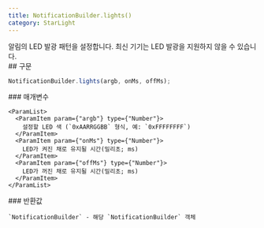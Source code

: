 ```yaml
---
title: NotificationBuilder.lights()
category: StarLight
---
```


<Section>
  알림의 LED 발광 패턴을 설정합니다. 최신 기기는 LED 발광을 지원하지 않을 수 있습니다.
</Section>
<Section>
  ## 구문

  ~~~js
  NotificationBuilder.lights(argb, onMs, offMs);
  ~~~

  <Section>
    ### 매개변수

    <ParamList>
      <ParamItem param={"argb"} type={"Number"}>
        설정할 LED 색 (`0xAARRGGBB` 형식, 예: `0xFFFFFFFF`)
      </ParamItem>
      <ParamItem param={"onMs"} type={"Number"}>
        LED가 켜진 채로 유지될 시간(밀리초; ms)
      </ParamItem>
      <ParamItem param={"offMs"} type={"Number"}>
        LED가 꺼진 채로 유지될 시간(밀리초; ms)
      </ParamItem>
    </ParamList>
  </Section>
  <Section>
    ### 반환값

    `NotificationBuilder` - 해당 `NotificationBuilder` 객체
  </Section>
</Section>
